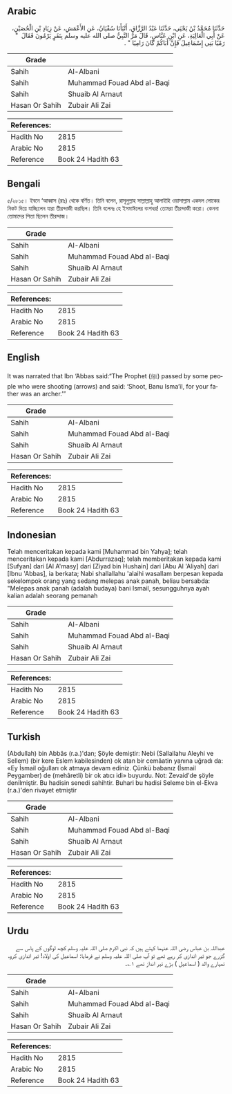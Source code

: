 ## Arabic


<div dir="rtl" lang="ar" style={{fontSize:'larger',backgroundColor:'#f8f9fa',padding:20}}>
حَدَّثَنَا مُحَمَّدُ بْنُ يَحْيَى، حَدَّثَنَا عَبْدُ الرَّزَّاقِ، أَنْبَأَنَا سُفْيَانُ، عَنِ الأَعْمَشِ، عَنْ زِيَادِ بْنِ الْحُصَيْنِ، عَنْ أَبِي الْعَالِيَةِ، عَنِ ابْنِ عَبَّاسٍ، قَالَ مَرَّ النَّبِيُّ صلى الله عليه وسلم بِنَفَرٍ يَرْمُونَ فَقَالَ ‏ "‏ رَمْيًا بَنِي إِسْمَاعِيلَ فَإِنَّ أَبَاكُمْ كَانَ رَامِيًا ‏"‏ ‏.‏
</div>
<div style={{backgroundColor:'#f8f9fa',padding:20, marginBottom: 10}}><table> <thead> <tr> <th>Grade</th> <th></th> </tr> </thead> <tbody> <tr><td>Sahih</td><td>Al-Albani</td></tr><tr><td>Sahih</td><td>Muhammad Fouad Abd al-Baqi</td></tr><tr><td>Sahih</td><td>Shuaib Al Arnaut</td></tr><tr><td>Hasan Or Sahih</td><td>Zubair Ali Zai</td></tr></tbody></table><table> <thead> <tr> <th>References:</th> <th></th> </tr> </thead> <tbody><tr><td>Hadith No</td><td>2815</td></tr><tr><td>Arabic No</td><td>2815</td></tr><tr><td>Reference</td><td>Book 24 Hadith 63</td></tr></tbody></table></div>

## Bengali


<div dir="ltr" lang="bn" style={{fontSize:'larger',backgroundColor:'#f8f9fa',padding:20}}>
৫/২৮১৫। ইবনে ‘আব্বাস (রাঃ) থেকে বর্ণিত। তিনি বলেন, রাসূলুল্লাহ সাল্লাল্লাহু আলাইহি ওয়াসাল্লাম একদল লোকের নিকট দিয়ে যাচ্ছিলেন যারা তীরন্দাজী করছিল। তিনি বলেনঃ হে ইসমাঈলের বংশধর! তোমরা তীরন্দাজী করো। কেননা তোমাদের পিতা ছিলেন তীরন্দাজ।
</div>
<div style={{backgroundColor:'#f8f9fa',padding:20, marginBottom: 10}}><table> <thead> <tr> <th>Grade</th> <th></th> </tr> </thead> <tbody> <tr><td>Sahih</td><td>Al-Albani</td></tr><tr><td>Sahih</td><td>Muhammad Fouad Abd al-Baqi</td></tr><tr><td>Sahih</td><td>Shuaib Al Arnaut</td></tr><tr><td>Hasan Or Sahih</td><td>Zubair Ali Zai</td></tr></tbody></table><table> <thead> <tr> <th>References:</th> <th></th> </tr> </thead> <tbody><tr><td>Hadith No</td><td>2815</td></tr><tr><td>Arabic No</td><td>2815</td></tr><tr><td>Reference</td><td>Book 24 Hadith 63</td></tr></tbody></table></div>

## English


<div dir="ltr" lang="en" style={{fontSize:'larger',backgroundColor:'#f8f9fa',padding:20}}>
It was narrated that Ibn ‘Abbas said:“The Prophet (ﷺ) passed by some people who were shooting (arrows) and said: ‘Shoot, Banu Isma’il, for your father was an archer.’”
</div>
<div style={{backgroundColor:'#f8f9fa',padding:20, marginBottom: 10}}><table> <thead> <tr> <th>Grade</th> <th></th> </tr> </thead> <tbody> <tr><td>Sahih</td><td>Al-Albani</td></tr><tr><td>Sahih</td><td>Muhammad Fouad Abd al-Baqi</td></tr><tr><td>Sahih</td><td>Shuaib Al Arnaut</td></tr><tr><td>Hasan Or Sahih</td><td>Zubair Ali Zai</td></tr></tbody></table><table> <thead> <tr> <th>References:</th> <th></th> </tr> </thead> <tbody><tr><td>Hadith No</td><td>2815</td></tr><tr><td>Arabic No</td><td>2815</td></tr><tr><td>Reference</td><td>Book 24 Hadith 63</td></tr></tbody></table></div>

## Indonesian


<div dir="ltr" lang="id" style={{fontSize:'larger',backgroundColor:'#f8f9fa',padding:20}}>
Telah menceritakan kepada kami [Muhammad bin Yahya]; telah menceritakan kepada kami [Abdurrazaq]; telah memberitakan kepada kami [Sufyan] dari [Al A'masy] dari [Ziyad bin Hushain] dari [Abu Al 'Aliyah] dari [Ibnu 'Abbas], ia berkata; Nabi shallallahu 'alaihi wasallam berpesan kepada sekelompok orang yang sedang melepas anak panah, beliau bersabda: "Melepas anak panah (adalah budaya) bani Ismail, sesungguhnya ayah kalian adalah seorang pemanah
</div>
<div style={{backgroundColor:'#f8f9fa',padding:20, marginBottom: 10}}><table> <thead> <tr> <th>Grade</th> <th></th> </tr> </thead> <tbody> <tr><td>Sahih</td><td>Al-Albani</td></tr><tr><td>Sahih</td><td>Muhammad Fouad Abd al-Baqi</td></tr><tr><td>Sahih</td><td>Shuaib Al Arnaut</td></tr><tr><td>Hasan Or Sahih</td><td>Zubair Ali Zai</td></tr></tbody></table><table> <thead> <tr> <th>References:</th> <th></th> </tr> </thead> <tbody><tr><td>Hadith No</td><td>2815</td></tr><tr><td>Arabic No</td><td>2815</td></tr><tr><td>Reference</td><td>Book 24 Hadith 63</td></tr></tbody></table></div>

## Turkish


<div dir="ltr" lang="tr" style={{fontSize:'larger',backgroundColor:'#f8f9fa',padding:20}}>
(Abdullah) bin Abbâs (r.a.)'dan; Şöyle demiştir: Nebi (Sallallahu Aleyhi ve Sellem) (bir kere Eslem kabilesinden) ok atan bir cemâatin yanına uğradı da: «Ey İsmail oğulları ok atmaya devam ediniz. Çünkü babanız (İsmail Peygamber) de (mehâretli) bir ok atıcı idi» buyurdu. Not: Zevaid'de şöyle denilmiştir. Bu hadisin senedi sahihtir. Buhari bu hadisi Seleme bin el-Ekva (r.a.)'den rivayet etmiştir
</div>
<div style={{backgroundColor:'#f8f9fa',padding:20, marginBottom: 10}}><table> <thead> <tr> <th>Grade</th> <th></th> </tr> </thead> <tbody> <tr><td>Sahih</td><td>Al-Albani</td></tr><tr><td>Sahih</td><td>Muhammad Fouad Abd al-Baqi</td></tr><tr><td>Sahih</td><td>Shuaib Al Arnaut</td></tr><tr><td>Hasan Or Sahih</td><td>Zubair Ali Zai</td></tr></tbody></table><table> <thead> <tr> <th>References:</th> <th></th> </tr> </thead> <tbody><tr><td>Hadith No</td><td>2815</td></tr><tr><td>Arabic No</td><td>2815</td></tr><tr><td>Reference</td><td>Book 24 Hadith 63</td></tr></tbody></table></div>

## Urdu


<div dir="rtl" lang="ur" style={{fontSize:'larger',backgroundColor:'#f8f9fa',padding:20}}>
عبداللہ بن عباس رضی اللہ عنہما کہتے ہیں کہ نبی اکرم صلی اللہ علیہ وسلم کچھ لوگوں کے پاس سے گزرے جو تیر اندازی کر رہے تھے تو آپ صلی اللہ علیہ وسلم نے فرمایا: اسماعیل کی اولاد! تیر اندازی کرو، تمہارے والد ( اسماعیل ) بڑے تیر انداز تھے ۱؎۔
</div>
<div style={{backgroundColor:'#f8f9fa',padding:20, marginBottom: 10}}><table> <thead> <tr> <th>Grade</th> <th></th> </tr> </thead> <tbody> <tr><td>Sahih</td><td>Al-Albani</td></tr><tr><td>Sahih</td><td>Muhammad Fouad Abd al-Baqi</td></tr><tr><td>Sahih</td><td>Shuaib Al Arnaut</td></tr><tr><td>Hasan Or Sahih</td><td>Zubair Ali Zai</td></tr></tbody></table><table> <thead> <tr> <th>References:</th> <th></th> </tr> </thead> <tbody><tr><td>Hadith No</td><td>2815</td></tr><tr><td>Arabic No</td><td>2815</td></tr><tr><td>Reference</td><td>Book 24 Hadith 63</td></tr></tbody></table></div>